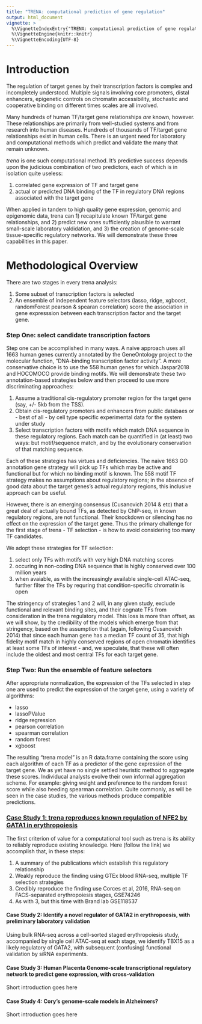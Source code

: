 ```yaml
---
title: "TRENA: computational prediction of gene regulation"
output: html_document
vignette: >
  %\VignetteIndexEntry{"TRENA: computational prediction of gene regulation"}
  %\VignetteEngine{knitr::knitr}
  %\VignetteEncoding{UTF-8}
---
```


# Introduction

The regulation of target genes by their transcription factors is complex and incompletely
understood.  Multiple signals involving core promoters, distal enhancers, epigenetic controls
on chromatin accessibility, stochastic and cooperative binding on different times scales are
all involved.

Many hundreds of human TF/target gene relationships *are* known, however.  These relationships
are primarily from  well-studied systems and from research into human diseases.  Hundreds of
thousands of TF/target gene relationships exist in human cells.  There is an urgent need
for laboratory and computational methods which predict and validate the many that remain unknown.

*trena* is one such computational method.  It's predictive success depends upon the judicious
combination of two predictors, each of which is in isolation quite useless:

   1) correlated gene expression of TF and target gene
   2) actual or predicted DNA binding of the TF in regulatory DNA regions associated with
      the target gene

When applied in tandem to high quality gene expression, genomic and epigenomic data, trena can
1) recapitulate known TF/target gene relationships, and 2) predict new ones sufficiently plausible to
warrant small-scale laboratory valdidation, and 3) the creation of genome-scale tissue-specific
regulatory networks.  We will demonstrate these three capabilities in this paper.

# Methodological Overview

There are two stages in every trena analysis:

  1. Some subset of transcription factors is selected
  2. An ensemble of independent feature selectors (lasso, ridge, xgboost, randomForest
     pearson & spearan correlation) score the association in gene expresssion between
     each transcription factor and the target gene.

### Step One: select candidate transcription factors

Step one can be accomplished in many ways.  A naive approach uses all 1663 human genes currently
annotated by the GeneOntology project to the molecular function, "DNA-binding transcription factor activity".
A more conservative choice is to use the 558 human genes for which Jaspar2018 and HOCOMOCO provide
binding motifs.  We will demonstrate these two annotation-based strategies below and then proceed
to use more discriminating approaches:

  1.  Assume a traditional cis-regulatory promoter region for the target gene (say, +/-
      5kb from the TSS).
  2.  Obtain cis-regulatory promoters and enhancers from public databaes or - best of all -
      by cell type specific experimental data for the system under study
  3.  Select transcription factors with motifs which match DNA sequence in these regulatory regions.
      Each match can be quantified in (at least) two ways:  but motif/sequence match, and by
      the evolutionary conservation of that matching sequence.

Each of these strategies has virtues and deficiencies.  The naive 1663 GO annotation gene strategy
will pick up TFs which may be active and functional but for which no binding motif is known.  The
558 motif TF strategy makes no assumptions about regulatory regions; in the absence of good data
about the target genes's actual regulatory regions,  this inclusive approach can be useful.

However, there is an emerging consensus (Cusanovich 2014 & etc) that a great deal of actually bound
TFs, as detected by ChIP-seq, in known regulatory regions, are not functional.  Their
knockdown or silencing has no effect on the expression of the target gene.  Thus the primary challenge
for the first stage of trena - TF selection - is how to avoid considering too many TF candidates.

We adopt these strategies for TF selection:

  1) select only TFs with motifs with very high DNA matching scores
  2) occuring in non-coding DNA sequence that is highly conserved over 100 million years
  3) when avaiable, as with the increasingly available single-cell ATAC-seq, further
     filter the TFs by requring that condition-specific chromatin is open

The stringency of strategies 1 and 2 will, in any given study, exclude functional and relevant
binding sites, and their cognate TFs from consideration in the trena regulatory model.  This loss is
more than offset, as we will show, by the credibility of the models which emerge from that
stringency, based on the assumption that (again, following Cusanovich 2014) that since each human
gene has a median TF count of 35, that high fidelity motif match in highly conserved regions of open
chromatin identifies at least some TFs of interest - and, we speculate, that these will often include the
oldest and most central TFs for each target gene.

### Step Two: Run the ensemble of feature selectors

After appropriate normalization, the expression of the TFs selected in step one are used to predict
the expression of the target gene, using a variety of algorithms:

   - lasso
   - lassoPValue
   - ridge regression
   - pearson correlation
   - spearman correlation
   - random forest
   - xgboost

The resulting "trena model" is an R data.frame containing the score using each algorithm of each TF
as a predictor of the gene expression of the target gene.   We as yet have no single settled heuristic method
to aggregate these scores.   Individucal analysts evolve their own informal aggregation scheme. For
example:  giving weight and preference to the random forest score while also heeding spearman correlation.
Quite commonly, as will be seen in the case studies, the various methods produce compatible predictions.


### [Case Study 1:  trena reproduces known regulation of NFE2 by GATA1 in erythropoiesis](caseStudyOne.html)

The first criterion of value for a computational tool such as trena is its ability to reliably reproduce
existing knowledge.   Here (follow the link) we accomplish that, in these steps:

   1. A summary of the publications which establish this regulatory relationship
   2. Weakly reproduce the finding  using GTEx blood RNA-seq, multiple TF selection strategies
   3. Credibly reproduce the finding use Corces et al, 2016, RNA-seq on FACS-separated erythropoiesis stages, GSE74246
   4. As with 3, but this time with Brand lab GSE118537

#### Case Study 2:  Identify a novel regulator of GATA2 in erythropoesis, with preliminary laboratory validation

Using bulk RNA-seq across a cell-sorted staged erythropoiesis study, accompanied by single cell
ATAC-seq at each stage, we identify TBX15 as a likely regulatory of GATA2, with subsequent (confusing)
functional validation by siRNA experiments.

#### Case Study 3: Human Placenta Genome-scale transcriptional regulatory network to predict gene expression, with cross-validation

Short introduction goes here

#### Case Study 4: Cory's genome-scale models in Alzheimers?

Short introduction goes here

<!--
This image summarizes the NFE2 genome neighborhood and binding sites for putative regulators identified
by trena:

  1. phast7: conserved DNA sequence, in red, on a scale of 0-1, across 7 species: opossum, dog, rat, mouse, rhesus
     monkey, chimpanzee and human.  Highly conserved sequence in non-coding regions is likely to be functional,
     that is, to play a role in regulating a nearby gene, and possibly a TF binding site.

  2. atac combined: the union of 12 scATAC-seq datasets, collected in an erythropoiesis time course
     Gillespie et al, https://www.biorxiv.org/content/10.1101/812123v1

  3. TAL1, KLF1, GATA1,  etc:  high-scoring motif matches for top regulating TFs predicted by trena
     using RNA-seq expression data from Gillespie et al.

Here is the high-res model as scored by trena, followed by the genome view.


```r
tbl.model <- get(load("brand.tbl.model.trimmed"))
knitr::kable(tbl.model)
```


```r
knitr::include_graphics("igvR-nfe2-regulation-noGeneHancer.png")
```


## Correlated gene expression of all known TFs to the target gene

We do this with three (four) sources of gene expression data

 1.  GTEx Whole Blood

### GTEx Blood


### Corces et al; Lineage-specific and single-cell chromatin accessibility charts human hematopoiesis and leukemia evolution.
in 13 human proimary blood cell types that span the hamatopoietic hierarchy"

see al
    https://www.ncbi.nlm.nih.gov/pubmed/27526324

see also: Integrated Single-Cell Analysis Maps the Continuous Regulatory Landscape of Human Hematopoietic Differentiation
Jason D.Buenrostro et al

### Brand erythropoiesis time-course

## Further restrict TFs to those which fall in highly conserved (phast7 >= 0.5) regions

##  as above, but with RNA collected from multiple stages of erythropoiesis
  5. use RNA-seq and scATAC-seq from Gillespie et al.  The ATAC-seq track is the union of
    for 20 samples across 12 erythropoiesis development timepoints.


# Journal Articles Reporting Regulators of NFE2  

  - Bose, Francesca, et al. "Functional interaction of CP2 with GATA-1 in the regulation of erythroid promoters."
    Molecular and cellular biology 26.10 (2006): 3942-3954.

  - Ding, Ya‐li, et al. "Over‐expression of EDAG in the myeloid cell line 32D: Induction of GATA‐1 expression
    and erythroid/megakaryocytic phenotype." Journal of cellular biochemistry 110.4 (2010): 866-874.

  - many more to be added...




# Session Info

```r
sessionInfo()
````


![knitr logo](http://yihui.name/knitr/images/knit-logo.png)
-->